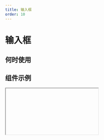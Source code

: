```yaml
---
title: 输入框
order: 10
---
```


# 输入框

## 何时使用

## 组件示例

<Iframe url="https://pre-yida-performance3.alibaba-inc.com/developer/text-field-v2?isRenderNav=false" />

## 组件属性

| 属性名 | 属性code | 类型 | 数据示例 | 动态属性 | 备注 |
| :--- | :--- | :--- | :--- | :--- | :--- |
| 标题 | label | String | "标题" | 是 |  |
| 值 | value | String/Number | "" | 是 |  |
| 标题位置 | labelAlign | String | “left” | 否 | 可选值：“left”,”top”,”inset" |
| 占位提示 | placeholder | String | “请选择日期” | 是 |  |
| 描述信息 | tips | String | "这是一段描述信息" | 否 |  |
| 尺寸 | size | String | “small” | 否 | 可选值：“small”,”medium”,"large" |
| 状态 | behavior | String | {fieldBehavior: "NORMAL"} | 是 | fieldBehavior 可选值："NORMAL","DISABLED","READONLY","HIDDEN" |
| 标题提示 | labelTipsTypes | String | “请选择日期” | 是 | "none", "text", "render" |
| 类型 | htmlType | String | "input" | 是 | "input", "textarea", "password" |
| 状态 | state | String | "normal" | 是 | "error", "loading", "success" |
| 计数器 | hasLimitHint | Bool | false | 否 |  |
| 是否显示清除按钮 | hasClear | Bool | false | 否 |  |
| 自动去除头尾空字符 | trim | Bool | false | 否 |  |
| 自动聚焦 | autoFocus | Bool | false | 否 |  |
| 输入框前附加内容 | addonBefore | String | "" | 否 |  |
| 输入框后附加内容 | addonAfter | String | "" | 否 |  |
| 校验 | validation | Array | [{type:"required"}] | 是 | 可选值：{type:"required"}, {type: "customValidate", message: "请选择今日之前的日期", param: "function validateRule(value) { return value <= new Date().getTime(); }"} |
| 值发生改变事件 | onChange | Function | function onChange({ value }) {console.log('onChange', value);} | 否 |  |